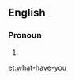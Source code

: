 ==English==

===Pronoun===
{{en-pron|head=[[what]]-[[have]]-[[you]]}}

# {{alternative spelling of|what have you}}

[[et:what-have-you]]